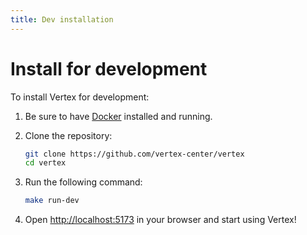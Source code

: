 ```yaml
---
title: Dev installation
---
```


# Install for development

To install Vertex for development:

1. Be sure to have [Docker](https://docs.docker.com/get-docker/) installed and running.

2. Clone the repository:

    ```bash
    git clone https://github.com/vertex-center/vertex
    cd vertex
    ```

3. Run the following command:

    ```bash
    make run-dev
    ```

4. Open [http://localhost:5173](http://localhost:5173) in your browser and start using Vertex!
